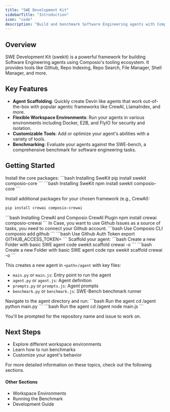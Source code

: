 ```yaml
---
title: "SWE Development Kit"
sidebarTitle: "Introduction"
icon: "code"
description: "Build and benchmark Software Engineering agents with Composio's tooling ecosystem"
---
```


## Overview

SWE Development Kit (swekit) is a powerful framework for building Software Engineering agents using Composio's tooling ecosystem. 
It provides tools like Github, Repo Indexing, Repo Search, File Manager, Shell Manager, and more.

## Key Features

- **Agent Scaffolding**: Quickly create Devin like agents that work out-of-the-box with popular agentic frameworks like CrewAI, LlamaIndex, and more.
- **Flexible Workspace Environments**: Run your agents in various environments including Docker, E2B, and FlyIO for security and isolation.
- **Customizable Tools**: Add or optimize your agent's abilities with a variety of tools.
- **Benchmarking**: Evaluate your agents against the SWE-bench, a comprehensive benchmark for software engineering tasks.


## Getting Started

<Steps>
<Step title="Installation">
  Install the core packages:
  <Tabs>
  <Tab title="Python">
  <CodeGroup>
  ```bash Installing SweKit
  pip install swekit composio-core
  ```
  </CodeGroup>
  </Tab>
  <Tab title="JavaScript">
  <CodeGroup>
  ```bash Installing SweKit
  npm install swekit composio-core
  ```
  </CodeGroup>
  </Tab>
  </Tabs>
  
  Install additional packages for your chosen framework (e.g., CrewAI):
  <Tabs>
  <Tab title="Python">
  <CodeGroup>
  ```bash Installing CrewAI and Composio CrewAI Plugin
  pip install crewai composio-crewai
  ```
  </CodeGroup>
  </Tab>
  <Tab title="JavaScript">
  <CodeGroup>
  ```bash Installing CrewAI and Composio CrewAI Plugin
  npm install crewai composio-crewai
  ```
  </CodeGroup>
  </Tab>
  </Tabs>
</Step>

<Step title="Connect your Github Account">
  In Case, you want to use Github Issues as a source of tasks, you need to connect your Github account.
  <Tabs>
  <Tab title="Composio CLI">
  <CodeGroup>
  ```bash Use Composio CLI
  composio add github
  ```
  </CodeGroup>
  </Tab>
  <Tab title="Locally using Github Auth Token">
  <CodeGroup>
  ```bash Use Github Auth Token
  export GITHUB_ACCESS_TOKEN=<your_token>
  ```
  </CodeGroup>
  </Tab>
  </Tabs>
</Step>

<Step title="Create a New Agent">
  Scaffold your agent:
  <Tabs>
  <Tab title="Python">
  <CodeGroup>
  ```bash Create a new Folder with basic SWE agent code
  swekit scaffold crewai -o <path>
  ```
  </CodeGroup>
  </Tab>
  <Tab title="JavaScript">
  <CodeGroup>
  ```bash Create a new Folder with basic SWE agent code
  npx swekit scaffold crewai -o <path>
  ```
  </CodeGroup>
  </Tab>
  </Tabs>
  
  This creates a new agent in `<path>/agent` with key files:
  - `main.py` or `main.js`: Entry point to run the agent
  - `agent.py` or `agent.js`: Agent definition
  - `prompts.py` or `prompts.js`: Agent prompts
  - `benchmark.py` or `benchmark.js`: SWE-Bench benchmark runner
</Step>

<Step title="Run the Agent">
  Navigate to the agent directory and run:
  <Tabs>
  <Tab title="Python">
  <CodeGroup>
  ```bash Run the agent
  cd <path>/agent
  python main.py
  ```
  </CodeGroup>
  </Tab>
  <Tab title="JavaScript">
  <CodeGroup>
  ```bash Run the agent
  cd <path>/agent
  node main.js
  ```
  </CodeGroup>
  </Tab>
  </Tabs>
  
  You'll be prompted for the repository name and issue to work on.
</Step>
</Steps>

## Next Steps

- Explore different workspace environments
- Learn how to run benchmarks
- Customize your agent's behavior

For more detailed information on these topics, check out the following sections.

#### Other Sections

- Workspace Environments
- Running the Benchmark
- Development Guide
